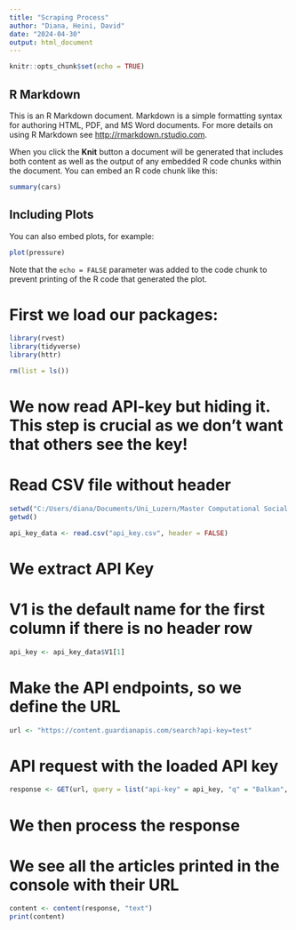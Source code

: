 ```yaml
---
title: "Scraping Process"
author: "Diana, Heini, David"
date: "2024-04-30"
output: html_document
---
```


```r
knitr::opts_chunk$set(echo = TRUE)
```

## R Markdown

This is an R Markdown document. Markdown is a simple formatting syntax for authoring HTML, PDF, and MS Word documents. For more details on using R Markdown see <http://rmarkdown.rstudio.com>.

When you click the **Knit** button a document will be generated that includes both content as well as the output of any embedded R code chunks within the document. You can embed an R code chunk like this:

```r
summary(cars)
```

## Including Plots

You can also embed plots, for example:

```r
plot(pressure)
```

Note that the `echo = FALSE` parameter was added to the code chunk to prevent printing of the R code that generated the plot.

#   First we load our packages:
```r
library(rvest)
library(tidyverse)
library(httr)
```

```r
rm(list = ls())
```

#   We now read API-key but hiding it. This step is crucial as we don't want that others see     the key!
#   Read CSV file without header
```r
setwd("C:/Users/diana/Documents/Uni_Luzern/Master Computational Social Science/2. Semester/Data Mining with R/CE2-Diana-Heini-David")
getwd()

api_key_data <- read.csv("api_key.csv", header = FALSE)
```


#   We extract API Key

#   V1 is the default name for the first column if there is no header row
```r
api_key <- api_key_data$V1[1]
```


#   Make the API endpoints, so we define the URL
```r
url <- "https://content.guardianapis.com/search?api-key=test"
```


#   API request with the loaded API key
```r
response <- GET(url, query = list("api-key" = api_key, "q" = "Balkan", "from-date" = "1999-01-01", "page-size" = 200))
```


#   We then process the response
#   We see all the articles printed in the console with their URL
```r
content <- content(response, "text")
print(content)
```













